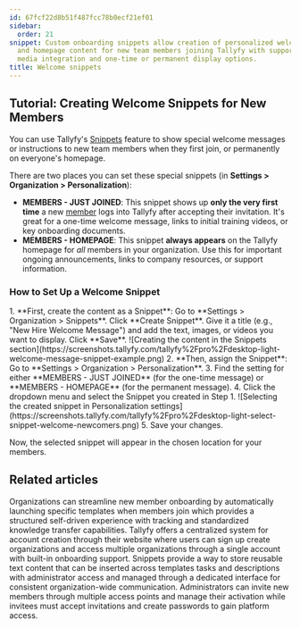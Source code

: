 ```yaml
---
id: 67fcf22d8b51f487fcc78b0ecf21ef01
sidebar:
  order: 21
snippet: Custom onboarding snippets allow creation of personalized welcome messages
  and homepage content for new team members joining Tallyfy with support for rich
  media integration and one-time or permanent display options.
title: Welcome snippets
---
```



## Tutorial: Creating Welcome Snippets for New Members

You can use Tallyfy's [Snippets](/products/pro/documenting/templates/snippets/) feature to show special welcome messages or instructions to new team members when they first join, or permanently on everyone's homepage.

There are two places you can set these special snippets (in **Settings > Organization > Personalization**):

*   **MEMBERS - JUST JOINED**: This snippet shows up **only the very first time** a new [member](/products/pro/documenting/members/) logs into Tallyfy after accepting their invitation. It's great for a one-time welcome message, links to initial training videos, or key onboarding documents.
*   **MEMBERS - HOMEPAGE**: This snippet **always appears** on the Tallyfy homepage for *all* members in your organization. Use this for important ongoing announcements, links to company resources, or support information.

### How to Set Up a Welcome Snippet

<Steps>
1.  **First, create the content as a Snippet**: Go to **Settings > Organization > Snippets**. Click **Create Snippet**. Give it a title (e.g., "New Hire Welcome Message") and add the text, images, or videos you want to display. Click **Save**.
    ![Creating the content in the Snippets section](https://screenshots.tallyfy.com/tallyfy%2Fpro%2Fdesktop-light-welcome-message-snippet-example.png)
2.  **Then, assign the Snippet**: Go to **Settings > Organization > Personalization**.
3.  Find the setting for either **MEMBERS - JUST JOINED** (for the one-time message) or **MEMBERS - HOMEPAGE** (for the permanent message).
4.  Click the dropdown menu and select the Snippet you created in Step 1.
    ![Selecting the created snippet in Personalization settings](https://screenshots.tallyfy.com/tallyfy%2Fpro%2Fdesktop-light-select-snippet-welcome-newcomers.png)
5.  Save your changes.
</Steps>

Now, the selected snippet will appear in the chosen location for your members.


## Related articles
<CardGrid>
<LinkTitleCard header="<b>Org Settings > Auto-launch templates for new members</b>" href="/products/pro/settings/org-settings/how-to-auto-launch-templates-for-new-members/" > Organizations can streamline new member onboarding by automatically launching specific templates when members join which provides a structured self-driven experience with tracking and standardized knowledge transfer capabilities. </LinkTitleCard>
<LinkTitleCard header="<b>Tutorials > Create an organization</b>" href="/products/pro/tutorials/how-can-i-create-a-new-tallyfy-account/" > Tallyfy offers a centralized system for account creation through their website where users can sign up create organizations and access multiple organizations through a single account with built-in onboarding support. </LinkTitleCard>
<LinkTitleCard header="<b>Snippets > Use snippets</b>" href="/products/pro/documenting/templates/snippets/how-can-i-use-snippets-to-simplify-workflow-in-tallyfy/" > Snippets provide a way to store reusable text content that can be inserted across templates tasks and descriptions with administrator access and managed through a dedicated interface for consistent organization-wide communication. </LinkTitleCard>
<LinkTitleCard header="<b>Members > Invite and activate members</b>" href="/products/pro/documenting/members/how-to-invite-and-activate-members-on-tallyfy/" > Administrators can invite new members through multiple access points and manage their activation while invitees must accept invitations and create passwords to gain platform access. </LinkTitleCard>
</CardGrid>